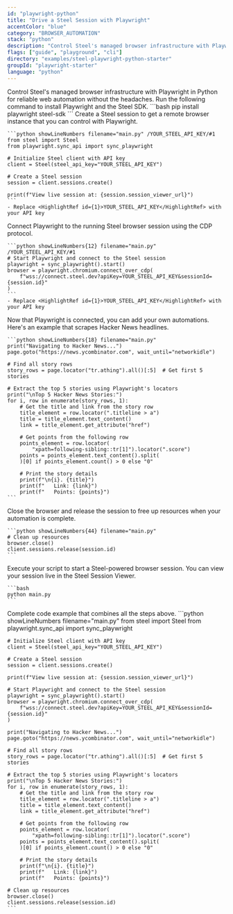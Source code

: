 ```yaml
---
id: "playwright-python"
title: "Drive a Steel Session with Playwright"
accentColor: "blue"
category: "BROWSER_AUTOMATION"
stack: "python"
description: "Control Steel's managed browser infrastructure with Playwright in Python for reliable web automation without the headaches."
flags: ["guide", "playground", "cli"]
directory: "examples/steel-playwright-python-starter"
groupId: "playwright-starter"
language: "python"
---
```


<Guide>
  <Intro skipLink="#full-code-example">
    Control Steel's managed browser infrastructure with Playwright in Python for reliable web automation without the headaches.
  </Intro>

  <Step number={1} title="Install Playwright and Steel SDK">
    Run the following command to install Playwright and the Steel SDK.
    ```bash
    pip install playwright steel-sdk
    ```
  </Step>

  <Step number={2} title="Start a Steel Session">
    Create a Steel session to get a remote browser instance that you can control with Playwright.

    ```python showLineNumbers filename="main.py" /YOUR_STEEL_API_KEY/#1
    from steel import Steel
    from playwright.sync_api import sync_playwright

    # Initialize Steel client with API key
    client = Steel(steel_api_key="YOUR_STEEL_API_KEY")

    # Create a Steel session
    session = client.sessions.create()

    print(f"View live session at: {session.session_viewer_url}")
    ```
    - Replace <HighlightRef id={1}>YOUR_STEEL_API_KEY</HighlightRef> with your API key
  </Step>

  <Step number={3} title="Connect Playwright to Your Session">
    Connect Playwright to the running Steel browser session using the CDP protocol.

    ```python showLineNumbers{12} filename="main.py" /YOUR_STEEL_API_KEY/#1
    # Start Playwright and connect to the Steel session
    playwright = sync_playwright().start()
    browser = playwright.chromium.connect_over_cdp(
        f"wss://connect.steel.dev?apiKey=YOUR_STEEL_API_KEY&sessionId={session.id}"
    )
    ```
    - Replace <HighlightRef id={1}>YOUR_STEEL_API_KEY</HighlightRef> with your API key
  </Step>

  <Step number={4} title="Perform Browser Automation">
    Now that Playwright is connected, you can add your own automations. Here's an example that scrapes Hacker News headlines.

    ```python showLineNumbers{18} filename="main.py"
    print("Navigating to Hacker News...")
    page.goto("https://news.ycombinator.com", wait_until="networkidle")

    # Find all story rows
    story_rows = page.locator("tr.athing").all()[:5]  # Get first 5 stories

    # Extract the top 5 stories using Playwright's locators
    print("\nTop 5 Hacker News Stories:")
    for i, row in enumerate(story_rows, 1):
        # Get the title and link from the story row
        title_element = row.locator(".titleline > a")
        title = title_element.text_content()
        link = title_element.get_attribute("href")

        # Get points from the following row
        points_element = row.locator(
            "xpath=following-sibling::tr[1]").locator(".score")
        points = points_element.text_content().split(
        )[0] if points_element.count() > 0 else "0"

        # Print the story details
        print(f"\n{i}. {title}")
        print(f"   Link: {link}")
        print(f"   Points: {points}")
    ```
  </Step>

  <Step number={6} title="Release the Session When Done">
    Close the browser and release the session to free up resources when your automation is complete.

    ```python showLineNumbers{44} filename="main.py"
    # Clean up resources
    browser.close()
    client.sessions.release(session.id)
    ```
  </Step>

  <Step number={7} title="Run Your Script">
    Execute your script to start a Steel-powered browser session. You can view your session live in the Steel Session Viewer.

    ```bash
    python main.py
    ```
  </Step>

  <FullCodeExample id="full-code-example" title="Full Example">
    Complete code example that combines all the steps above.
    ```python showLineNumbers filename="main.py"
    from steel import Steel
    from playwright.sync_api import sync_playwright

    # Initialize Steel client with API key
    client = Steel(steel_api_key="YOUR_STEEL_API_KEY")

    # Create a Steel session
    session = client.sessions.create()

    print(f"View live session at: {session.session_viewer_url}")
    
    # Start Playwright and connect to the Steel session
    playwright = sync_playwright().start()
    browser = playwright.chromium.connect_over_cdp(
        f"wss://connect.steel.dev?apiKey=YOUR_STEEL_API_KEY&sessionId={session.id}"
    )
    
    print("Navigating to Hacker News...")
    page.goto("https://news.ycombinator.com", wait_until="networkidle")

    # Find all story rows
    story_rows = page.locator("tr.athing").all()[:5]  # Get first 5 stories

    # Extract the top 5 stories using Playwright's locators
    print("\nTop 5 Hacker News Stories:")
    for i, row in enumerate(story_rows, 1):
        # Get the title and link from the story row
        title_element = row.locator(".titleline > a")
        title = title_element.text_content()
        link = title_element.get_attribute("href")

        # Get points from the following row
        points_element = row.locator(
            "xpath=following-sibling::tr[1]").locator(".score")
        points = points_element.text_content().split(
        )[0] if points_element.count() > 0 else "0"

        # Print the story details
        print(f"\n{i}. {title}")
        print(f"   Link: {link}")
        print(f"   Points: {points}")
    
    # Clean up resources
    browser.close()
    client.sessions.release(session.id)
    ```
  </FullCodeExample>
</Guide>